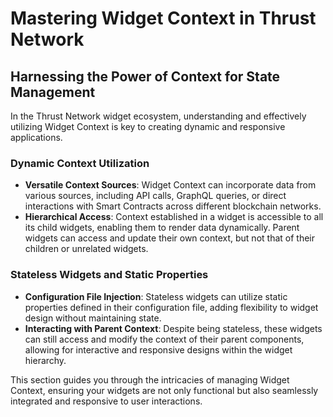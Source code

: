 # Mastering Widget Context in Thrust Network

## Harnessing the Power of Context for State Management

In the Thrust Network widget ecosystem, understanding and effectively utilizing Widget Context is key to creating dynamic and responsive applications.

### Dynamic Context Utilization

- **Versatile Context Sources**: Widget Context can incorporate data from various sources, including API calls, GraphQL queries, or direct interactions with Smart Contracts across different blockchain networks.
- **Hierarchical Access**: Context established in a widget is accessible to all its child widgets, enabling them to render data dynamically. Parent widgets can access and update their own context, but not that of their children or unrelated widgets.

### Stateless Widgets and Static Properties

- **Configuration File Injection**: Stateless widgets can utilize static properties defined in their configuration file, adding flexibility to widget design without maintaining state.
- **Interacting with Parent Context**: Despite being stateless, these widgets can still access and modify the context of their parent components, allowing for interactive and responsive designs within the widget hierarchy.

This section guides you through the intricacies of managing Widget Context, ensuring your widgets are not only functional but also seamlessly integrated and responsive to user interactions.
